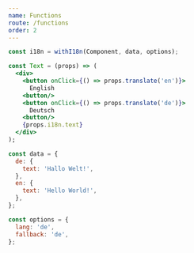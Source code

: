 ```yaml
---
name: Functions
route: /functions
order: 2
---
```



<Translator heading page="functions" num="0" />

<Translator page="functions" num="0" />

<Translator heading page="functions" num="1" />

<Translator page="functions" num="1" />

<Translator heading page="functions" num="2" />

<Translator page="functions" num="2" />

```js
const i18n = withI18n(Component, data, options);
```

<Translator heading page="functions" num="3" />

<Translator page="functions" num="3" />

<Translator heading page="functions" num="4" />

<Translator page="functions" num="4" />

<Translator page="functions" num="5" />

```jsx
const Text = (props) => (
  <div>
    <button onClick={() => props.translate('en')}>
      English
    <button/>
    <button onClick={() => props.translate('de')}>
      Deutsch
    <button/>
    {props.i18n.text}
  </div>
);
```

<Translator heading page="functions" num="5" />

<Translator page="functions" num="6" />

```js
const data = {
  de: {
    text: 'Hallo Welt!',
  },
  en: {
    text: 'Hello World!',
  },
};
```

<Translator heading page="functions" num="6" />

<Translator page="functions" num="7" />

<Translator page="functions" num="8" />

```js
const options = {
  lang: 'de',
  fallback: 'de',
};
```
